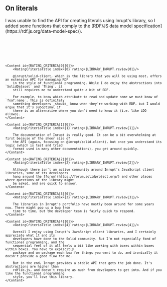 
<section className="message is-warning">
    <h2 className="message-header">On literals</h2>
    <div className="message-body">
        <p>
            I was unable to find the API for creating literals using Inrupt's library, so I added some functions that
            comply to the [RDF/JS data model specification](https://rdf.js.org/data-model-spec/).
        </p>
    </div>
</section>

<Code id="RDFJSLib" language="typescript" code={libCode} className="line-numbers" />

<AuthorNote id="review" title="Should you choose Inrupt's JavaScript client libraries?">
    <ReviewHeader library={LIBRARY_INRUPT}/>

    <Content id={RATING_CRITERIA[0][0]}>
        <RatingCriteriaTitle index={0} rating={LIBRARY_INRUPT.review[0]}/>

        @inrupt/solid-client, which is the library that you will be using most, offers an extensive API for managing RDF
        in the style of functional programming. While I do enjoy the abstractions into `SolidDataset` and `Thing`, it
        still requires me to understand quite a bit of RDF.

        For example, to know which attribute to read and update name we must know of `foaf:name`. This is definitely
        something developers _should_ know when they're working with RDF, but I would argue that it's suboptimal if
        there is an alternative where you don't need to know it (i.e. like LDO allows).
    </Content>

    <Content id={RATING_CRITERIA[1][0]}>
        <RatingCriteriaTitle index={1} rating={LIBRARY_INRUPT.review[1]}/>

        The documentation of Inrupt is really good. It can be a bit overwhelming at first because of the sheer size of
        the API (again, focusing on @inrupt/solid-client), but once you understand its logic (which is test and tried
        format used in many other documentations), you get around quickly.
    </Content>

    <Content id={RATING_CRITERIA[2][0]}>
        <RatingCriteriaTitle index={2} rating={LIBRARY_INRUPT.review[2]}/>

        Although there isn't an active community around Inrupt's JavaScript client libraries, some of its developers
        hang around the [forum](https://forum.solidproject.org/) and other places where questions of the library might
        be asked, and are quick to answer.
    </Content>

    <Content id={RATING_CRITERIA[3][0]}>
        <RatingCriteriaTitle index={3} rating={LIBRARY_INRUPT.review[3]}/>

        The libraries in Inrupt's portfolio have mostly been around for some years now. There might pop up a bug from
        time to time, but the developer team is fairly quick to respond.
    </Content>

    <Content id={RATING_CRITERIA[4][0]}>
        <RatingCriteriaTitle index={4} rating={LIBRARY_INRUPT.review[4]}/>

        Overall I enjoy using Inrupt's JavaScript client libraries, and I certainly appreciate what it and its
        developers have done to the Solid community. But I'm not especially fond of functional programming, and the
        sequential feel of it all feels a bit like working with boxes within boxes within boxes. You have to explicitly
        package and un-package each box for things you want to do, and ironically it doesn't provide a good flow for me.

        But in the end, Inrupt provides a stable API that gets the job done. It's abstractions are higher than
        rdflib.js, and doesn't require as much from developers to get into. And if you like the functional programming
        style, you'll love this library.
    </Content>
</AuthorNote>
